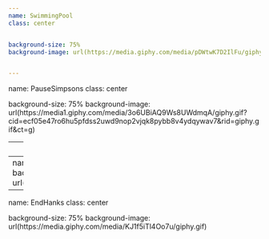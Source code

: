---
name: SwimmingPool
class: center


background-size: 75%
background-image: url(https://media.giphy.com/media/pDWtwK7D2IlFu/giphy.gif)


---
name: PauseSimpsons
class: center

background-size: 75%
background-image: url(https://media1.giphy.com/media/3o6UBiAQ9Ws8UWdmqA/giphy.gif?cid=ecf05e47ro6hu5pfdss2uwd9nop2vjqk8pybb8v4ydqywav7&rid=giphy.gif&ct=g)


---
name: Gier
class: center

background-size: 75%
background-image: url(https://media.giphy.com/media/nzZW7kFYd3iqG6R4xQ/giphy.gif)



---
name: DBowie
class: center
background-size: 75%
background-image: url(https://media.giphy.com/media/OWefeMtyJex4A/giphy.gif)



---
name: EndHanks
class: center

background-size: 75%
background-image: url(https://media.giphy.com/media/KJ1f5iTl4Oo7u/giphy.gif)
